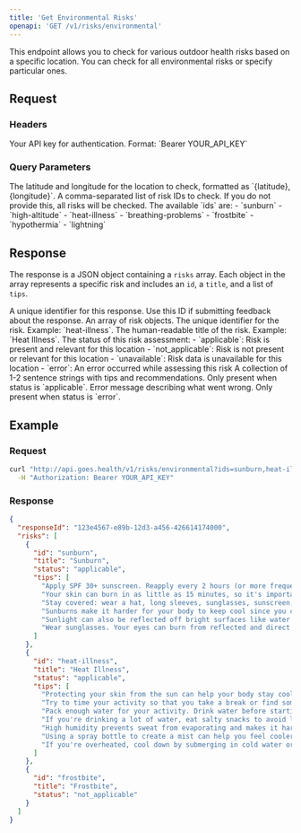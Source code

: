 ```yaml
---
title: 'Get Environmental Risks'
openapi: 'GET /v1/risks/environmental'
---
```


This endpoint allows you to check for various outdoor health risks based on a specific location. You can check for all environmental risks or specify particular ones.

## Request

### Headers

<ParamField header="Authorization" type="string" required>
  Your API key for authentication. Format: `Bearer YOUR_API_KEY`
</ParamField>

### Query Parameters

<ParamField query="location" type="string" required>
  The latitude and longitude for the location to check, formatted as `{latitude},{longitude}`.
</ParamField>

<ParamField query="ids" type="string">
  A comma-separated list of risk IDs to check. If you do not provide this, all risks will be checked.
  The available `ids` are:
  - `sunburn`
  - `high-altitude`
  - `heat-illness`
  - `breathing-problems`
  - `frostbite`
  - `hypothermia`
  - `lightning`
</ParamField>

## Response

The response is a JSON object containing a `risks` array. Each object in the array represents a specific risk and includes an `id`, a `title`, and a list of `tips`.

<ResponseField name="responseId" type="string">
  A unique identifier for this response. Use this ID if submitting feedback about the response.
</ResponseField>

<ResponseField name="risks" type="array">
  An array of risk objects.
  <Expandable title="child attributes">
    <ResponseField name="id" type="string">
      The unique identifier for the risk. Example: `heat-illness`.
    </ResponseField>
    <ResponseField name="title" type="string">
      The human-readable title of the risk. Example: `Heat Illness`.
    </ResponseField>
    <ResponseField name="status" type="enum">
      The status of this risk assessment:
      - `applicable`: Risk is present and relevant for this location
      - `not_applicable`: Risk is not present or relevant for this location  
      - `unavailable`: Risk data is unavailable for this location
      - `error`: An error occurred while assessing this risk
    </ResponseField>
    <ResponseField name="tips" type="array">
      A collection of 1-2 sentence strings with tips and recommendations. Only present when status is `applicable`.
    </ResponseField>
    <ResponseField name="error" type="string">
      Error message describing what went wrong. Only present when status is `error`.
    </ResponseField>
  </Expandable>
</ResponseField>


## Example

### Request

```bash
curl "http://api.goes.health/v1/risks/environmental?ids=sunburn,heat-illness,frostbite&location=34.0522,-118.2437" \
  -H "Authorization: Bearer YOUR_API_KEY"
```

### Response

```json
{
  "responseId": "123e4567-e89b-12d3-a456-426614174000",
  "risks": [
    {
      "id": "sunburn",
      "title": "Sunburn",
      "status": "applicable",
      "tips": [
        "Apply SPF 30+ sunscreen. Reapply every 2 hours (or more frequently depending on your personal history with sunburns or if you're sweating).",
        "Your skin can burn in as little as 15 minutes, so it's important to protect your skin.",
        "Stay covered: wear a hat, long sleeves, sunglasses, sunscreen, or SPF-treated clothes",
        "Sunburns make it harder for your body to keep cool since you cannot sweat as effectively through burnt skin.",
        "Sunlight can also be reflected off bright surfaces like water or snow to give you a sunburn.",
        "Wear sunglasses. Your eyes can burn from reflected and direct light."
      ]
    },
    {
      "id": "heat-illness",
      "title": "Heat Illness",
      "status": "applicable",
      "tips": [
        "Protecting your skin from the sun can help your body stay cool. Wear light and loose layers, a hat, sunglasses, and sunscreen.",
        "Try to time your activity so that you take a break or find some shade during the hottest part of the day.",
        "Pack enough water for your activity. Drink water before starting an activity so you start out hydrated. Drink when you are thirsty.",
        "If you're drinking a lot of water, eat salty snacks to avoid low salt levels and overhydration.",
        "High humidity prevents sweat from evaporating and makes it harder to cool down. You will feel hotter on more humid days.",
        "Using a spray bottle to create a mist can help you feel cooler because of increased evaporative cooling.",
        "If you're overheated, cool down by submerging in cold water or dousing your hands, cheeks, and clothes in cold water."
      ]
    },
    {
      "id": "frostbite",
      "title": "Frostbite",
      "status": "not_applicable"
    }
  ]
}
```